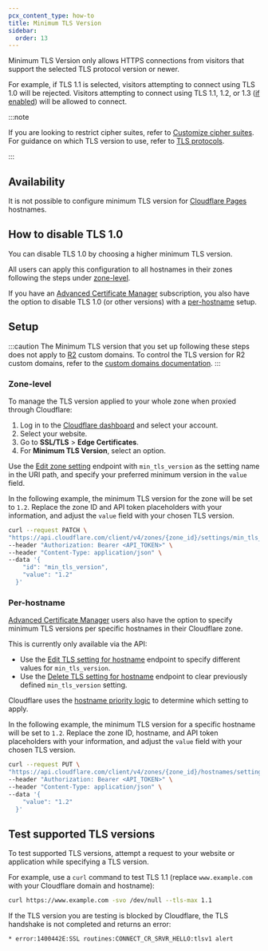 ```yaml
---
pcx_content_type: how-to
title: Minimum TLS Version
sidebar:
  order: 13
---
```



Minimum TLS Version only allows HTTPS connections from visitors that support the selected TLS protocol version or newer.

For example, if TLS 1.1 is selected, visitors attempting to connect using TLS 1.0 will be rejected. Visitors attempting to connect using TLS 1.1, 1.2, or 1.3 ([if enabled](/ssl/edge-certificates/additional-options/tls-13/)) will be allowed to connect.

:::note

If you are looking to restrict cipher suites, refer to [Customize cipher suites](/ssl/edge-certificates/additional-options/cipher-suites/customize-cipher-suites/). For guidance on which TLS version to use, refer to [TLS protocols](/ssl/reference/protocols/).

:::

## Availability

<FeatureTable id="ssl.minimum_tls" />

It is not possible to configure minimum TLS version for [Cloudflare Pages](/pages/) hostnames.

## How to disable TLS 1.0

You can disable TLS 1.0 by choosing a higher minimum TLS version.

All users can apply this configuration to all hostnames in their zones following the steps under [zone-level](#zone-level).

If you have an [Advanced Certificate Manager](/ssl/edge-certificates/advanced-certificate-manager/#advanced-certificate-manager) subscription, you also have the option to disable TLS 1.0 (or other versions) with a [per-hostname](#per-hostname) setup.

## Setup

:::caution
The Minimum TLS version that you set up following these steps does not apply to [R2](/r2/) custom domains. To control the TLS version for R2 custom domains, refer to the [custom domains documentation](/r2/buckets/public-buckets/#minimum-tls-version).
:::

### Zone-level

To manage the TLS version applied to your whole zone when proxied through Cloudflare:

<Tabs syncKey="dashPlusAPI"> <TabItem label="Dashboard">

1. Log in to the [Cloudflare dashboard](https://dash.cloudflare.com) and select your account.
2. Select your website.
3. Go to **SSL/TLS** > **Edge Certificates**.
4. For **Minimum TLS Version**, select an option.

</TabItem> <TabItem label="API">

Use the [Edit zone setting](/api/operations/zone-settings-edit-single-setting) endpoint with `min_tls_version` as the setting name in the URI path, and specify your preferred minimum version in the `value` field.

In the following example, the minimum TLS version for the zone will be set to `1.2`. Replace the zone ID and API token placeholders with your information, and adjust the `value` field with your chosen TLS version.

```bash
curl --request PATCH \
"https://api.cloudflare.com/client/v4/zones/{zone_id}/settings/min_tls_version" \
--header "Authorization: Bearer <API_TOKEN>" \
--header "Content-Type: application/json" \
--data '{
    "id": "min_tls_version",
    "value": "1.2"
  }'
```

</TabItem> </Tabs>

### Per-hostname

[Advanced Certificate Manager](/ssl/edge-certificates/advanced-certificate-manager/) users also have the option to specify minimum TLS versions per specific hostnames in their Cloudflare zone.

This is currently only available via the API:

- Use the [Edit TLS setting for hostname](/api/operations/per-hostname-tls-settings-put) endpoint to specify different values for `min_tls_version`.
- Use the [Delete TLS setting for hostname](/api/operations/per-hostname-tls-settings-delete) endpoint to clear previously defined `min_tls_version` setting.

Cloudflare uses the [hostname priority logic](/ssl/reference/certificate-and-hostname-priority/) to determine which setting to apply.

In the following example, the minimum TLS version for a specific hostname will be set to `1.2`. Replace the zone ID, hostname, and API token placeholders with your information, and adjust the `value` field with your chosen TLS version.

```bash
curl --request PUT \
"https://api.cloudflare.com/client/v4/zones/{zone_id}/hostnames/settings/min_tls_version/{hostname}" \
--header "Authorization: Bearer <API_TOKEN>" \
--header "Content-Type: application/json" \
--data '{
    "value": "1.2"
  }'
```

## Test supported TLS versions

To test supported TLS versions, attempt a request to your website or application while specifying a TLS version.

For example, use a `curl` command to test TLS 1.1 (replace `www.example.com` with your Cloudflare domain and hostname):

```sh
curl https://www.example.com -svo /dev/null --tls-max 1.1
```

If the TLS version you are testing is blocked by Cloudflare, the TLS handshake is not completed and returns an error:

`* error:1400442E:SSL routines:CONNECT_CR_SRVR_HELLO:tlsv1 alert`
